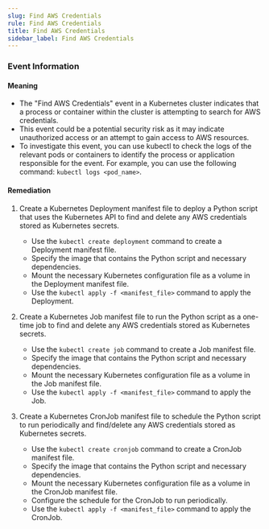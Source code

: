 ```yaml
--- 
slug: Find AWS Credentials
rule: Find AWS Credentials
title: Find AWS Credentials
sidebar_label: Find AWS Credentials
---
```

                   


### Event Information

#### Meaning

- The "Find AWS Credentials" event in a Kubernetes cluster indicates that a process or container within the cluster is attempting to search for AWS credentials.
- This event could be a potential security risk as it may indicate unauthorized access or an attempt to gain access to AWS resources.
- To investigate this event, you can use kubectl to check the logs of the relevant pods or containers to identify the process or application responsible for the event. For example, you can use the following command: `kubectl logs <pod_name>`.

#### Remediation

1. Create a Kubernetes Deployment manifest file to deploy a Python script that uses the Kubernetes API to find and delete any AWS credentials stored as Kubernetes secrets.
   - Use the `kubectl create deployment` command to create a Deployment manifest file.
   - Specify the image that contains the Python script and necessary dependencies.
   - Mount the necessary Kubernetes configuration file as a volume in the Deployment manifest file.
   - Use the `kubectl apply -f <manifest_file>` command to apply the Deployment.

2. Create a Kubernetes Job manifest file to run the Python script as a one-time job to find and delete any AWS credentials stored as Kubernetes secrets.
   - Use the `kubectl create job` command to create a Job manifest file.
   - Specify the image that contains the Python script and necessary dependencies.
   - Mount the necessary Kubernetes configuration file as a volume in the Job manifest file.
   - Use the `kubectl apply -f <manifest_file>` command to apply the Job.

3. Create a Kubernetes CronJob manifest file to schedule the Python script to run periodically and find/delete any AWS credentials stored as Kubernetes secrets.
   - Use the `kubectl create cronjob` command to create a CronJob manifest file.
   - Specify the image that contains the Python script and necessary dependencies.
   - Mount the necessary Kubernetes configuration file as a volume in the CronJob manifest file.
   - Configure the schedule for the CronJob to run periodically.
   - Use the `kubectl apply -f <manifest_file>` command to apply the CronJob.

 